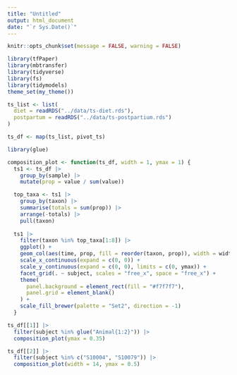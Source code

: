```yaml
---
title: "Untitled"
output: html_document
date: "`r Sys.Date()`"
---
```


```r
knitr::opts_chunk$set(message = FALSE, warning = FALSE)
```

```r
library(tfPaper)
library(mbtransfer)
library(tidyverse)
library(fs)
library(tidymodels)
theme_set(my_theme())
```

```r
ts_list <- list(
  diet = readRDS("../data/ts-diet.rds"),
  postpartum = readRDS("../data/ts-postpartium.rds")
)
```

```r
ts_df <- map(ts_list, pivot_ts)
```

```r
library(glue)

composition_plot <- function(ts_df, width = 1, ymax = 1) {
  ts1 <- ts_df |>
    group_by(sample) |>
    mutate(prop = value / sum(value))

  top_taxa <- ts1 |>
    group_by(taxon) |>
    summarise(totals = sum(prop)) |>
    arrange(-totals) |>
    pull(taxon)
  
  ts1 |>
    filter(taxon %in% top_taxa[1:8]) |>
    ggplot() +
    geom_col(aes(time, prop, fill = reorder(taxon, prop)), width = width) +
    scale_x_continuous(expand = c(0, 0)) +
    scale_y_continuous(expand = c(0, 0), limits = c(0, ymax)) +
    facet_grid(. ~ subject, scales = "free_x", space = "free_x") +
    theme(
      panel.background = element_rect(fill = "#f7f7f7"),
      panel.grid = element_blank()
    ) +
    scale_fill_brewer(palette = "Set2", direction = -1)
  }
```


```r
ts_df[[1]] |>
  filter(subject %in% glue("Animal{1:2}")) |>
  composition_plot(ymax = 0.35)

ts_df[[2]] |>
  filter(subject %in% c("S10004", "S10079")) |>
  composition_plot(width = 14, ymax = 0.5)
```

